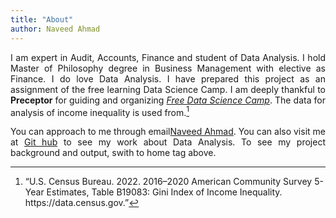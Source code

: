 ```yaml
---
title: "About"
author: Naveed Ahmad
---
```


<div style="text-align: justify;">I am expert in Audit, Accounts, Finance and student of Data Analysis. I hold Master of Philosophy degree in Business Management with elective as Finance. I do love Data Analysis. I have prepared this project as an assignment of the free learning Data Science Camp. I am deeply thankful to **Preceptor** for guiding and organizing [*Free Data Science Camp*](https://www.free-datacamp.org/). 
The data for analysis of income inequality is used from.^["U.S. Census Bureau. 2022. 2016–2020 American Community Survey 5-Year Estimates, Table B19083: Gini Index of Income Inequality. https://data.census.gov."]

You can approach to me through email[Naveed Ahmad](naveedgill4u@yahoo.com). You can also visit me at [Git hub](https://github.com/naveedgill4u) to see my work about Data Analysis.
To see my project background and output, swith to home tag above.
</div> 

